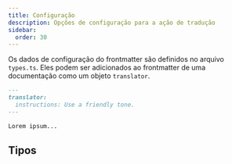 ```yaml
---
title: Configuração
description: Opções de configuração para a ação de tradução
sidebar:
  order: 30
---
```



Os dados de configuração do frontmatter são definidos no arquivo `types.ts`.
Eles podem ser adicionados ao frontmatter de uma documentação como um objeto `translator`.

```markdown
---
translator:
  instructions: Use a friendly tone.
---

Lorem ipsum...
```

## Tipos

<Code lang="ts" code={types} title="Tipos de Configuração" />
